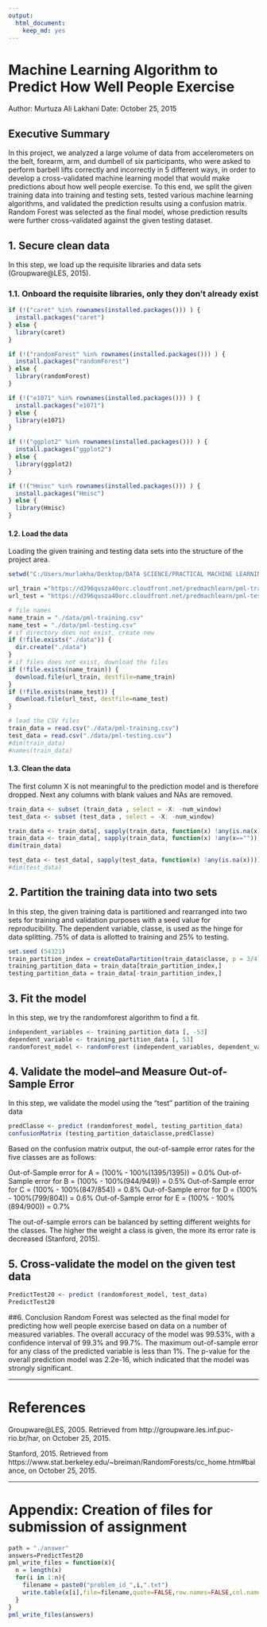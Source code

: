 ```yaml
---
output:
  html_document:
    keep_md: yes
---
```


# Machine Learning Algorithm to Predict How Well People Exercise

Author: Murtuza Ali Lakhani
Date: October 25, 2015

## Executive Summary

In this project, we analyzed a large volume of data from accelerometers on the belt, forearm, arm, and dumbell of six participants, who were asked to perform barbell lifts correctly and incorrectly in 5 different ways, in order to develop a cross-validated machine learning model that would make predictions about how well people exercise.  To this end, we split the given training data into training and testing sets, tested various machine learning algorithms, and validated the prediction results using a confusion matrix.  Random Forest was selected as the final model, whose prediction results were further cross-validated against the given testing dataset.        

## 1. Secure clean data
In this step, we load up the requisite libraries and data sets (Groupware@LES, 2015).

### 1.1. Onboard the requisite libraries, only they don't already exist
```r
if (!("caret" %in% rownames(installed.packages())) ) {
  install.packages("caret")
} else {
  library(caret)
}

if (!("randomForest" %in% rownames(installed.packages())) ) {
  install.packages("randomForest")
} else {
  library(randomForest)
}

if (!("e1071" %in% rownames(installed.packages())) ) {
  install.packages("e1071")
} else {
  library(e1071)
}

if (!("ggplot2" %in% rownames(installed.packages())) ) {
  install.packages("ggplot2")
} else {
  library(ggplot2)
}

if (!("Hmisc" %in% rownames(installed.packages())) ) {
  install.packages("Hmisc")
} else {
  library(Hmisc)
}
```

#### 1.2. Load the data
Loading the given training and testing data sets into the structure of the project area.
```r
setwd("C:/Users/murlakha/Desktop/DATA SCIENCE/PRACTICAL MACHINE LEARNING/PROJECT")

url_train ="https://d396qusza40orc.cloudfront.net/predmachlearn/pml-training.csv"
url_test = "https://d396qusza40orc.cloudfront.net/predmachlearn/pml-testing.csv"

# file names
name_train = "./data/pml-training.csv"
name_test = "./data/pml-testing.csv"
# if directory does not exist, create new
if (!file.exists("./data")) {
  dir.create("./data")
}
# if files does not exist, download the files
if (!file.exists(name_train)) {
  download.file(url_train, destfile=name_train)
}
if (!file.exists(name_test)) {
  download.file(url_test, destfile=name_test)
}

# load the CSV files
train_data = read.csv("./data/pml-training.csv")
test_data = read.csv("./data/pml-testing.csv")
#dim(train_data)
#names(train_data)
```

#### 1.3. Clean the data
The first column X is not meaningful to the prediction model and is therefore dropped.  Next any columns with blank values and NAs are removed.
```r
train_data <- subset (train_data , select = -X: -num_window)
test_data <- subset (test_data , select = -X: -num_window)

train_data <- train_data[, sapply(train_data, function(x) !any(is.na(x)))]
train_data <- train_data[, sapply(train_data, function(x) !any(x==""))]
dim(train_data)

test_data <- test_data[, sapply(test_data, function(x) !any(is.na(x)))]
#dim(test_data)
```

## 2. Partition the training data into two sets
In this step, the given training data is partitioned and rearranged into two sets for training and validation purposes with a seed value for reproducibility.  The dependent variable, classe, is used as the hinge for data splitting.  75% of data is allotted to training and 25% to testing.
```r
set.seed (54321)
train_partition_index = createDataPartition(train_data$classe, p = 3/4)[[1]]
training_partition_data = train_data[train_partition_index,]
testing_partition_data = train_data[-train_partition_index,]
```

## 3. Fit the model
In this step, we try the randomforest algorithm to find a fit.
```r
independent_variables <- training_partition_data [, -53]
dependent_variable <- training_partition_data [, 53]
randomforest_model <- randomForest (independent_variables, dependent_variable)
```

## 4. Validate the model--and Measure Out-of-Sample Error
In this step, we validate the model using the "test" partition of the training data
```r
predClasse <- predict (randomforest_model, testing_partition_data)
confusionMatrix (testing_partition_data$classe,predClasse)
```
Based on the confusion matrix output, the out-of-sample error rates for the five classes are as follows:

Out-of-Sample error for A = (100% - 100%(1395/1395)) = 0.0%
Out-of-Sample error for B = (100% - 100%(944/949)) = 0.5%
Out-of-Sample error for C = (100% - 100%(847/854)) = 0.8%
Out-of-Sample error for D = (100% - 100%(799/804)) = 0.6%
Out-of-Sample error for E = (100% - 100%(894/900)) = 0.7%

The out-of-sample errors can be balanced by setting different weights for the classes.  The higher the weight a class is given, the more its error rate is decreased (Stanford, 2015).

## 5. Cross-validate the model on the given test data
```r
PredictTest20 <- predict (randomforest_model, test_data)
PredictTest20
```

##6. Conclusion
Random Forest was selected as the final model for predicting how well people exercise based on data on a number of measured variables.  The overall accuracy of the model was 99.53%, with a confidence interval of 99.3% and 99.7%.  The maximum out-of-sample error for any class of the predicted variable is less than 1%.  The p-value for the overall prediction model was 2.2e-16, which indicated that the model was strongly significant.

******
# References

Groupware@LES, 2005.  Retrieved from  http://groupware.les.inf.puc-rio.br/har, on October 25, 2015.

Stanford, 2015.  Retrieved from https://www.stat.berkeley.edu/~breiman/RandomForests/cc_home.htm#balance, on October 25, 2015.


******
# Appendix: Creation of files for submission of assignment
```r
path = "./answer"
answers=PredictTest20
pml_write_files = function(x){
  n = length(x)
  for(i in 1:n){
    filename = paste0("problem_id_",i,".txt")
    write.table(x[i],file=filename,quote=FALSE,row.names=FALSE,col.names=FALSE)
  }
}
pml_write_files(answers)
```


